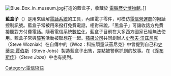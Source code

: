 {{expand|time=2013-10-09T17:24:19+00:00}}
{{unreferenced|time=2011-04-18T08:46:32+00:00}}
[[Image:Blue_Box_in_museum.jpg|right]]打造的藍盒子，收藏於 [[電腦歷史博物館|電腦歷史博物館]]。]]

'''藍盒子'''（{{lang-en|Blue Box}}）是用來破解[[PSTN|電話系統]]的工具，內建電子零件，可模仿[[電信公司|電信營運商]]的撥話控制訊號。藍盒子常被用來撥打免費電話，相對來說，「黑盒子」可讓收話方免費接聽對方付費電話。隨著電信系統[[數碼|數位化]]，藍盒子目前在大多西方國家已經無法使用。藍盒子常與[[駭客|駭客]]活動被聯想在一起。[[蘋果公司|蘋果公司]]共同創辦人[[史蒂夫·沃茲尼克|史蒂夫·沃茲尼克]]（Steve Wozniak）在自傳中的《iWoz：科技頑童沃茲尼克》中曾提到自己和[[史蒂夫·賈伯斯|史蒂夫·賈伯斯]]（Steve Jobs）製造藍盒子出售，差點被警察抓到的故事。在《[[賈伯斯傳|乔布斯传]]》（''Steve Jobs''）中也有提到。

[[Category:電信術語|Category:電信術語]]